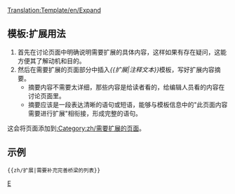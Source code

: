 <noinclude>[[Translation:Template/en/Expand]]</noinclude>{{zh/条目消息框| type  = notice
| image = en/Paper-plus.png
| text  = 此页面内容需要进行'''扩展'''。<br/>{{{1|}}}
<div style="font-size: 80%">
*''你可以在页面讨论中找到更多关于具体要做什么的信息。''
*''参考[[zh/Wiki/维基风格指南|风格指南]]确保符合规范。''
*''页面完成扩展后，记得移除此处的模板。''
</div>
}}<includeonly>{{{2|[[Category:zh/需要扩展的页面]]}}}</includeonly><noinclude>

==模板:扩展用法==
#首先在讨论页面中明确说明需要扩展的具体内容，这样如果有存在疑问，这能方便其了解动机和目的。
#然后在需要扩展的页面部分中插入''<nowiki>{{</nowiki>扩展|注释文本<nowiki>}}</nowiki>''模板，写好扩展内容摘要。 
#*摘要内容不需要太详细，那些内容是给读者看的，给编辑人员看的内容在讨论页面里。
#*摘要应该是一段表达清晰的语句或短语，能够与模板信息中的"此页面内容需要进行扩展"相衔接，形成完整的语句。

这会将页面添加到[[:Category:zh/需要扩展的页面]]。

==示例==
<pre>{{zh/扩展|需要补充完善桥梁的列表}}</pre>
{{zh/扩展|需要补充完善桥梁的列表|2=}}


[[Category:zh/信息框|E]]</noinclude>